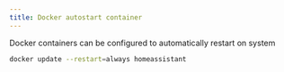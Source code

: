 ```yaml
---
title: Docker autostart container 
---
```


Docker containers can be configured to automatically restart on system

```bash copy
docker update --restart=always homeassistant
```